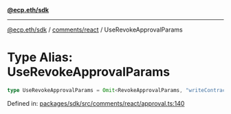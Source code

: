 [**@ecp.eth/sdk**](../../../index.mdx)

***

[@ecp.eth/sdk](/sdk-reference/index.mdx) / [comments/react](/sdk-reference/comments/react/index.mdx) / UseRevokeApprovalParams

# Type Alias: UseRevokeApprovalParams

```ts
type UseRevokeApprovalParams = Omit<RevokeApprovalParams, "writeContract">;
```

Defined in: [packages/sdk/src/comments/react/approval.ts:140](https://github.com/ecp-eth/comments-monorepo/blob/main/packages/sdk/src/comments/react/approval.ts#L140)
